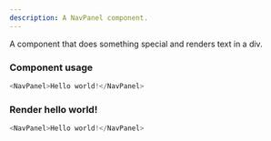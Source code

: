 ```yaml
---
description: A NavPanel component.
---
```



A component that does something special and renders text in a div.

### Component usage
```js
<NavPanel>Hello world!</NavPanel>
```

### Render hello world!

```js live
<NavPanel>Hello world!</NavPanel>
```
